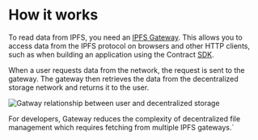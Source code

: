 # How it works

To read data from IPFS, you need an [IPFS Gateway](https://docs.ipfs.tech/concepts/ipfs-gateway/). This allows you to access data from the IPFS protocol on browsers and other HTTP clients, such as when building an application using the Contract [SDK](https://portal.thirdweb.com/sdks).

When a user requests data from the network, the request is sent to the gateway. The gateway then retrieves the data from the decentralized storage network and returns it to the user.

![Gatway relationship between user and decentralized storage](./assets/gateway.png)

For developers, Gateway reduces the complexity of decentralized file management which requires fetching from multiple IPFS gateways.`
